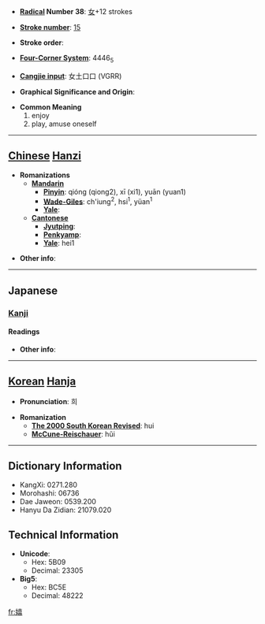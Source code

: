 * '''[[Wiktionary:Chinese radical index| Radical]] Number 38''': [[Wiktionary:Chinese radical index 女|女]]+12 strokes

* '''[[Wiktionary:Chinese total strokes index|Stroke number]]''': [[Wiktionary:Chinese total strokes index 15|15]]

* '''Stroke order''': 

* '''[[Wiktionary:Chinese four corner index|Four-Corner System]]''': 4446<sub>5</sub>

* '''[[Wiktionary:Chinese Cangjie index|Cangjie input]]''': 女土口口 (VGRR)

* '''Graphical Significance and Origin''': 

* '''Common Meaning'''
*#enjoy
*# play, amuse oneself


----

== [[Chinese]] [[Hanzi]] ==

* '''Romanizations'''
** '''[[Mandarin]]'''
*** '''[[Pinyin]]''': qióng (qiong2), xī (xi1), yuān (yuan1)
*** '''[[Wade-Giles]]''': ch'iung<sup>2</sup>, hsi<sup>1</sup>, yüan<sup>1</sup>
*** '''[[Yale]]''': 
** '''[[Cantonese]]'''
*** '''[[Jyutping]]''':
*** '''[[Penkyamp]]''': 
*** '''[[Yale]]''': hei1

* '''Other info''': 

----

==Japanese==
===[[Kanji]]===
{{ja-kanji|grade=uc}}
====Readings====
{{ja-readings|on=[[き]] (ki)|kun=[[たのしむ]] (tanoshimu), [[うれしい]] (ureshii)}}

* '''Other info''':  

----

== [[Korean]] [[Hanja]] ==

* '''Pronunciation''': 희

* '''Romanization'''
** '''[[The 2000 South Korean Revised Romanization|The 2000 South Korean Revised]]''': hui
** '''[[McCune-Reischauer]]''': hŭi

----

== Dictionary Information ==

* KangXi: 0271.280
* Morohashi: 06736
* Dae Jaweon: 0539.200
* Hanyu Da Zidian: 21079.020

== Technical Information ==

* '''Unicode''':
** Hex: 5B09
** Decimal: 23305
* '''Big5''':
** Hex: BC5E
** Decimal: 48222

[[fr:嬉]]